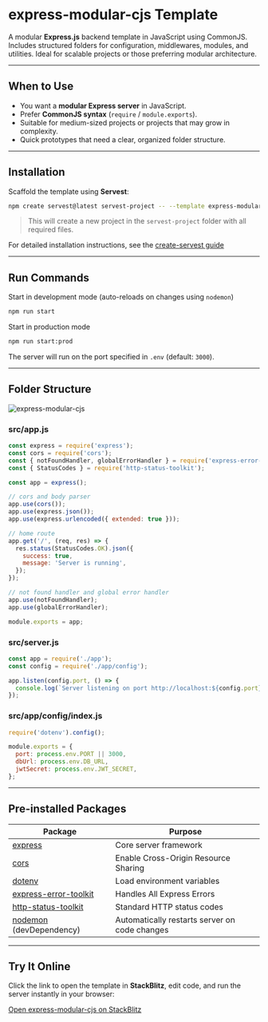# express-modular-cjs Template

A modular **Express.js** backend template in JavaScript using CommonJS. Includes structured folders for configuration, middlewares, modules, and utilities. Ideal for scalable projects or those preferring modular architecture.

---

## When to Use

- You want a **modular Express server** in JavaScript.
- Prefer **CommonJS syntax** (`require` / `module.exports`).
- Suitable for medium-sized projects or projects that may grow in complexity.
- Quick prototypes that need a clear, organized folder structure.

---

## Installation

Scaffold the template using **Servest**:

```bash
npm create servest@latest servest-project -- --template express-modular-cjs
```

> This will create a new project in the `servest-project` folder
> with all required files.

For detailed installation instructions, see the [create-servest guide](/guide)

---

## Run Commands

Start in development mode (auto-reloads on changes using `nodemon`)

```bash
npm run start
```

Start in production mode

```bash
npm run start:prod
```

The server will run on the port specified in `.env` (default: `3000`).

---

## Folder Structure

![express-modular-cjs](/images/express-modular-cjs.png)

### src/app.js

```js
const express = require('express');
const cors = require('cors');
const { notFoundHandler, globalErrorHandler } = require('express-error-toolkit');
const { StatusCodes } = require('http-status-toolkit');

const app = express();

// cors and body parser
app.use(cors());
app.use(express.json());
app.use(express.urlencoded({ extended: true }));

// home route
app.get('/', (req, res) => {
  res.status(StatusCodes.OK).json({
    success: true,
    message: 'Server is running',
  });
});

// not found handler and global error handler
app.use(notFoundHandler);
app.use(globalErrorHandler);

module.exports = app;
```

### src/server.js

```js
const app = require('./app');
const config = require('./app/config');

app.listen(config.port, () => {
  console.log(`Server listening on port http://localhost:${config.port}`);
});
```

### src/app/config/index.js

```js
require('dotenv').config();

module.exports = {
  port: process.env.PORT || 3000,
  dbUrl: process.env.DB_URL,
  jwtSecret: process.env.JWT_SECRET,
};
```

---

## Pre-installed Packages

| Package                                                                      | Purpose                                       |
| ---------------------------------------------------------------------------- | --------------------------------------------- |
| [express](https://expressjs.com)                                             | Core server framework                         |
| [cors](https://www.npmjs.com/package/cors)                                   | Enable Cross-Origin Resource Sharing          |
| [dotenv](https://www.npmjs.com/package/dotenv)                               | Load environment variables                    |
| [express-error-toolkit](https://www.npmjs.com/package/express-error-toolkit) | Handles All Express Errors                    |
| [http-status-toolkit](https://www.npmjs.com/package/http-status-toolkit)     | Standard HTTP status codes                    |
| [ nodemon](https://www.npmjs.com/package/nodemon) (devDependency)            | Automatically restarts server on code changes |

---

## Try It Online

Click the link to open the template in **StackBlitz**, edit code, and run the server instantly in your browser:

[Open express-modular-cjs on StackBlitz](https://stackblitz.com/github/dev-rashedin/servest/tree/main/packages/create-servest/templates/express/express-modular-cjs?file=src/app.js)

